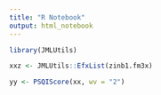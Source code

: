 ```yaml
---
title: "R Notebook"
output: html_notebook
---
```


```r
library(JMLUtils)
```


```r
xxz <- JMLUtils::EfxList(zinb1.fm3x)
```

```r
yy <- PSQIScore(xx, wv = "2")
```




